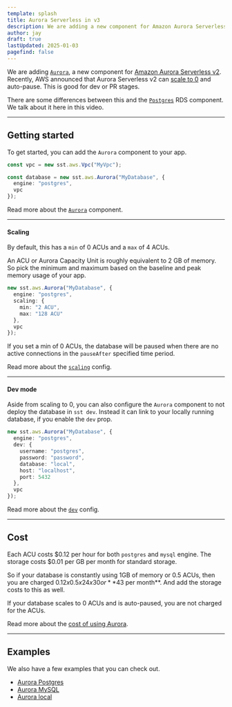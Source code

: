 ```yaml
---
template: splash
title: Aurora Serverless in v3
description: We are adding a new component for Amazon Aurora Serverless v2.
author: jay
draft: true
lastUpdated: 2025-01-03
pagefind: false
---
```



We are adding [`Aurora`](/docs/component/aws/aurora), a new component for [Amazon Aurora Serverless v2](https://aws.amazon.com/rds/aurora/serverless/). Recently, AWS announced that Aurora Serverless v2 can [scale to 0](https://aws.amazon.com/blogs/database/introducing-scaling-to-0-capacity-with-amazon-aurora-serverless-v2/) and auto-pause. This is good for dev or PR stages.

There are some differences between this and the [`Postgres`](/docs/component/aws/postgres) RDS component. We talk about it here in this video.

<YouTube id="xt2PoZDcwxY" posterQuality="high" />

---

## Getting started

To get started, you can add the `Aurora` component to your app.

```ts title="sst.config.ts"
const vpc = new sst.aws.Vpc("MyVpc");

const database = new sst.aws.Aurora("MyDatabase", {
  engine: "postgres",
  vpc
});
```

Read more about the [`Aurora`](/docs/component/aws/aurora) component.

---

#### Scaling

By default, this has a `min` of 0 ACUs and a `max` of 4 ACUs.

An ACU or Aurora Capacity Unit is roughly equivalent to 2 GB of memory. So pick the minimum and maximum based on the baseline and peak memory usage of your app.

```ts title="sst.config.ts" {3-6}
new sst.aws.Aurora("MyDatabase", {
  engine: "postgres",
  scaling: {
    min: "2 ACU",
    max: "128 ACU"
  },
  vpc
});
```

If you set a min of 0 ACUs, the database will be paused when there are no active connections in the `pauseAfter` specified time period.

Read more about the [`scaling`](/docs/component/aws/aurora#scaling) config.

---

#### Dev mode

Aside from scaling to 0, you can also configure the `Aurora` component to not deploy the database in `sst dev`. Instead it can link to your locally running database, if you enable the `dev` prop.

```ts title="sst.config.ts" {3-9}
new sst.aws.Aurora("MyDatabase", {
  engine: "postgres",
  dev: {
    username: "postgres",
    password: "password",
    database: "local",
    host: "localhost",
    port: 5432
  },
  vpc
});
```

Read more about the [`dev`](/docs/component/aws/aurora#dev) config.

---

## Cost

Each ACU costs $0.12 per hour for both `postgres` and `mysql` engine. The storage costs $0.01 per GB per month for standard storage.

So if your database is constantly using 1GB of memory or 0.5 ACUs, then you are charged $0.12 x 0.5 x 24 x 30 or **$43 per month**. And add the storage costs to this as well.

If your database scales to 0 ACUs and is auto-paused, you are not charged for the ACUs.

Read more about the [cost of using Aurora](/docs/component/aws/aurora#cost).

---

## Examples

We also have a few examples that you can check out.

- [Aurora Postgres](/docs/examples/#aws-aurora-postgres)
- [Aurora MySQL](/docs/examples/#aws-aurora-mysql)
- [Aurora local](/docs/examples/#aws-aurora-local)
